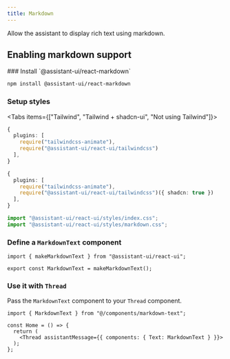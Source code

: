 ```yaml
---
title: Markdown
---
```


Allow the assistant to display rich text using markdown.


## Enabling markdown support

<Steps>

<Step>
### Install `@assistant-ui/react-markdown`

```sh npm2yarn
npm install @assistant-ui/react-markdown
```

</Step>
<Step>

### Setup styles

<Tabs items={["Tailwind", "Tailwind + shadcn-ui", "Not using Tailwind"]}>

```ts {3} title="/tailwind.config.ts" tab="Tailwind"
{
  plugins: [
    require("tailwindcss-animate"),
    require("@assistant-ui/react-ui/tailwindcss")
  ],
}
```

```ts title="/tailwind.config.ts" tab="Tailwind + shadcn-ui"
{
  plugins: [
    require("tailwindcss-animate"),
    require("@assistant-ui/react-ui/tailwindcss")({ shadcn: true })
  ],
}
```

```ts title="/app/layout.tsx" tab="Not using Tailwind"
import "@assistant-ui/react-ui/styles/index.css";
import "@assistant-ui/react-ui/styles/markdown.css";
```

</Tabs>

</Step>

<Step>

### Define a `MarkdownText` component

```tsx {1} title="@/components/markdown-text.tsx"
import { makeMarkdownText } from "@assistant-ui/react-ui";

export const MarkdownText = makeMarkdownText();
```

</Step>

<Step>

### Use it with `Thread`

Pass the `MarkdownText` component to your `Thread` component.

```tsx {1, 7}
import { MarkdownText } from "@/components/markdown-text";

const Home = () => {
  return (
    <Thread assistantMessage={{ components: { Text: MarkdownText } }}>
  );
};
```

</Step>

</Steps>
